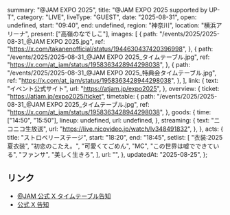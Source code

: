   summary: "@JAM EXPO 2025",
  title: "@JAM EXPO 2025 supported by UP-T",
  category: "LIVE",
  liveType: "GUEST",
  date: "2025-08-31",
  open: undefined,
  start: "09:40",
  end: undefined,
  region: "神奈川",
  location: "横浜アリーナ",
  present: ["高嶺のなでしこ"],
  images: [
    {
      path: "/events/2025/2025-08-31_@JAM EXPO 2025.jpg",
      ref: "https://x.com/takanenofficial/status/1944630437420396998",
    },
    {
      path: "/events/2025/2025-08-31_@JAM EXPO 2025_タイムテーブル.jpg",
      ref: "https://x.com/at_jam/status/1958363428944298038",
    },
    {
      path: "/events/2025/2025-08-31_@JAM EXPO 2025_特典会タイムテーブル.jpg",
      ref: "https://x.com/at_jam/status/1958363428944298038",
    },
  ],
  link: {
    text: "イベント公式サイト",
    url: "https://atjam.jp/expo2025",
  },
  overview: {
    ticket: "https://atjam.jp/expo2025/ticket",
    timetable: {
      path: "/events/2025/2025-08-31_@JAM EXPO 2025_タイムテーブル.jpg",
      ref: "https://x.com/at_jam/status/1958363428944298038",
    },
    goods: {
      time: ["14:50", "15:50"],
      lineup: undefined,
      url: undefined,
    },
    streaming: {
      text: "ニコニコ生放送",
      url: "https://live.nicovideo.jp/watch/lv348491832",
    },
  },
  acts: {
    title: "ストロベリーステージ",
    start: "18:20",
    end: "18:45",
    setlist: [
      "衣装:2025 夏衣装",
      "初恋のこたえ。",
      "可愛くてごめん",
      "MC",
      "この世界は嘘でできている",
      "ファンサ",
      "美しく生きろ",
    ],
    url: "",
  },
  updatedAt: "2025-08-25",
};

## リンク

- [@JAM 公式 X タイムテーブル告知](https://x.com/at_jam/status/1958363428944298038)
- [公式 X 告知](https://x.com/takanenofficial/status/1944630437420396998)
